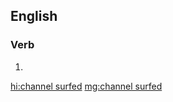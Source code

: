 ==English==

===Verb===
{{head|en|verb form}}

# {{en-past of|channel surf}}

[[hi:channel surfed]]
[[mg:channel surfed]]